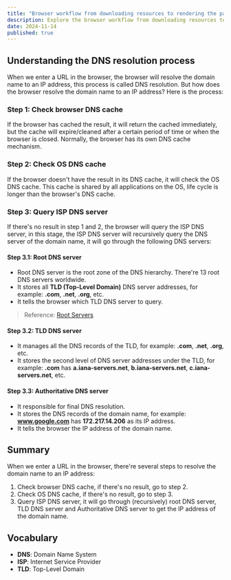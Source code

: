 ```yaml
---
title: "Browser workflow from downloading resources to rendering the page part 1"
description: Explore the browser workflow from downloading resources to rendering the page
date: 2024-11-14
published: true
---
```


## Understanding the DNS resolution process

When we enter a URL in the browser, the browser will resolve the domain name to an IP address, this process is called DNS resolution.
But how does the browser resolve the domain name to an IP address? Here is the process:

### Step 1: Check browser DNS cache

If the browser has cached the result, it will return the cached immediately, but the cache will expire/cleaned after a certain period of time or when the browser is closed.
Normally, the browser has its own DNS cache mechanism.

### Step 2: Check OS DNS cache

If the browser doesn't have the result in its DNS cache, it will check the OS DNS cache. This cache is shared by all applications on the OS, life cycle is longer than the browser's DNS cache.

### Step 3: Query ISP DNS server

If there's no result in step 1 and 2, the browser will query the ISP DNS server, in this stage, the ISP DNS server will recursively query the DNS server of the domain name, it will go through the following DNS servers:

#### Step 3.1: Root DNS server

- Root DNS server is the root zone of the DNS hierarchy. There're 13 root DNS servers worldwide.
- It stores all **TLD (Top-Level Domain)** DNS server addresses, for example: **.com**, **.net**, **.org**, etc.
- It tells the browser which TLD DNS server to query.

> Reference: [Root Servers](https://www.iana.org/domains/root/servers)

#### Step 3.2: TLD DNS server

- It manages all the DNS records of the TLD, for example: **.com**, **.net**, **.org**, etc.
- It stores the second level of DNS server addresses under the TLD, for example: **.com** has **a.iana-servers.net**, **b.iana-servers.net**, **c.iana-servers.net**, etc.

#### Step 3.3: Authoritative DNS server

- It responsible for final DNS resolution.
- It stores the DNS records of the domain name, for example: **www.google.com** has **172.217.14.206** as its IP address.
- It tells the browser the IP address of the domain name.

## Summary

When we enter a URL in the browser, there're several steps to resolve the domain name to an IP address:

1. Check browser DNS cache, if there's no result, go to step 2.
2. Check OS DNS cache, if there's no result, go to step 3.
3. Query ISP DNS server, it will go through (recursively) root DNS server, TLD DNS server and Authoritative DNS server to get the IP address of the domain name.

## Vocabulary

- **DNS**: Domain Name System
- **ISP**: Internet Service Provider
- **TLD**: Top-Level Domain
